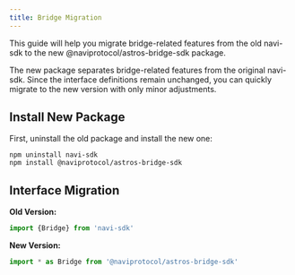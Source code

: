 ```yaml
---
title: Bridge Migration
---
```


This guide will help you migrate bridge-related features from the old navi-sdk to the new @naviprotocol/astros-bridge-sdk package.

The new package separates bridge-related features from the original navi-sdk. Since the interface definitions remain unchanged, you can quickly migrate to the new version with only minor adjustments.

## Install New Package

First, uninstall the old package and install the new one:

```npm
npm uninstall navi-sdk
npm install @naviprotocol/astros-bridge-sdk
```

## Interface Migration

**Old Version:**

```typescript
import {Bridge} from 'navi-sdk'

```

**New Version:**

```typescript
import * as Bridge from '@naviprotocol/astros-bridge-sdk'

```

<br/>